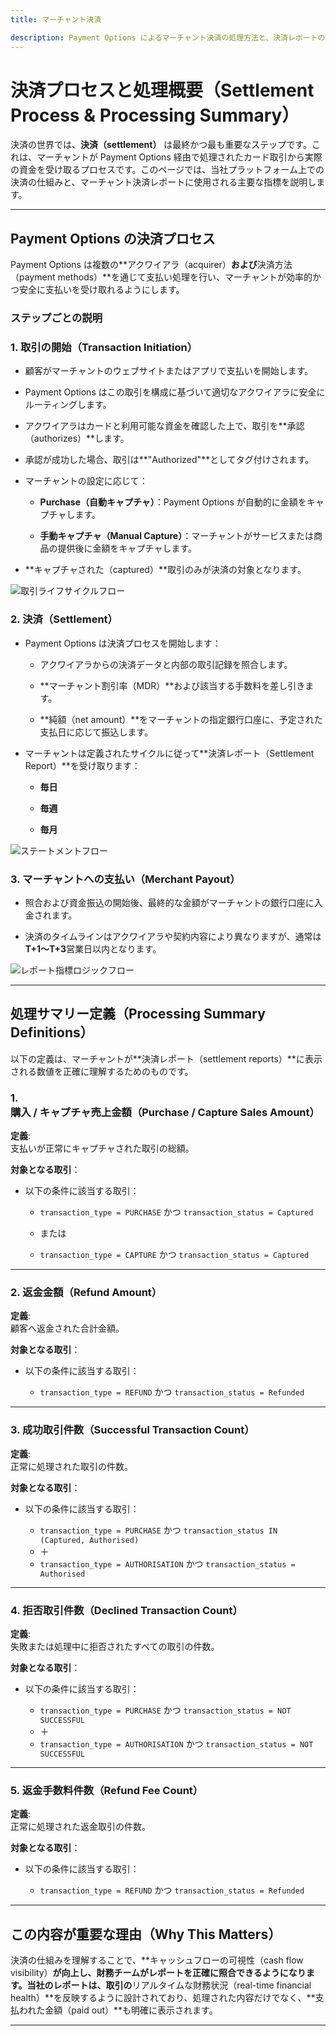 ```yaml
---
title: マーチャント決済

description: Payment Options によるマーチャント決済の処理方法と、決済レポートの読み取り方を理解します。
---
```


# 決済プロセスと処理概要（Settlement Process & Processing Summary）

決済の世界では、**決済（settlement）** は最終かつ最も重要なステップです。これは、マーチャントが Payment Options 経由で処理されたカード取引から実際の資金を受け取るプロセスです。このページでは、当社プラットフォーム上での決済の仕組みと、マーチャント決済レポートに使用される主要な指標を説明します。

---

## Payment Options の決済プロセス

Payment Options は複数の**アクワイアラ（acquirer）**および**決済方法（payment methods）**を通じて支払い処理を行い、マーチャントが効率的かつ安全に支払いを受け取れるようにします。

### ステップごとの説明

### 1. **取引の開始（Transaction Initiation）**

- 顧客がマーチャントのウェブサイトまたはアプリで支払いを開始します。

- Payment Options はこの取引を構成に基づいて適切なアクワイアラに安全にルーティングします。

- アクワイアラはカードと利用可能な資金を確認した上で、取引を**承認（authorizes）**します。

- 承認が成功した場合、取引は**"Authorized"**としてタグ付けされます。

- マーチャントの設定に応じて：

  - **Purchase（自動キャプチャ）**：Payment Options が自動的に金額をキャプチャします。

  - **手動キャプチャ（Manual Capture）**：マーチャントがサービスまたは商品の提供後に金額をキャプチャします。

- **キャプチャされた（captured）**取引のみが決済の対象となります。

![取引ライフサイクルフロー](/images/flows-msettlement-04.svg)

### 2. **決済（Settlement）**

- Payment Options は決済プロセスを開始します：

  - アクワイアラからの決済データと内部の取引記録を照合します。

  - **マーチャント割引率（MDR）**および該当する手数料を差し引きます。

  - **純額（net amount）**をマーチャントの指定銀行口座に、予定された支払日に応じて振込します。

- マーチャントは定義されたサイクルに従って**決済レポート（Settlement Report）**を受け取ります：

  - **毎日**

  - **毎週**

  - **毎月**

![ステートメントフロー](/images/flows-msettlement-05.svg)

### 3. **マーチャントへの支払い（Merchant Payout）**

- 照合および資金振込の開始後、最終的な金額がマーチャントの銀行口座に入金されます。

- 決済のタイムラインはアクワイアラや契約内容により異なりますが、通常は**T+1〜T+3**営業日以内となります。

![レポート指標ロジックフロー](/images/flows-msettlement-06.svg)

---

## 処理サマリー定義（Processing Summary Definitions）

以下の定義は、マーチャントが**決済レポート（settlement reports）**に表示される数値を正確に理解するためのものです。

### 1. **購入 / キャプチャ売上金額（Purchase / Capture Sales Amount）**

**定義**:  
支払いが正常にキャプチャされた取引の総額。

**対象となる取引**：

- 以下の条件に該当する取引：

  - `transaction_type = PURCHASE` かつ `transaction_status = Captured`

  - または

  - `transaction_type = CAPTURE` かつ `transaction_status = Captured`

---

### 2. **返金金額（Refund Amount）**

**定義**:  
顧客へ返金された合計金額。

**対象となる取引**：

- 以下の条件に該当する取引：

  - `transaction_type = REFUND` かつ `transaction_status = Refunded`

---

### 3. **成功取引件数（Successful Transaction Count）**

**定義**:  
正常に処理された取引の件数。

**対象となる取引**：

- 以下の条件に該当する取引：

  - `transaction_type = PURCHASE` かつ `transaction_status IN (Captured, Authorised)`
  - ＋
  - `transaction_type = AUTHORISATION` かつ `transaction_status = Authorised`

---

### 4. **拒否取引件数（Declined Transaction Count）**

**定義**:  
失敗または処理中に拒否されたすべての取引の件数。

**対象となる取引**：

- 以下の条件に該当する取引：

  - `transaction_type = PURCHASE` かつ `transaction_status = NOT SUCCESSFUL`
  - ＋
  - `transaction_type = AUTHORISATION` かつ `transaction_status = NOT SUCCESSFUL`

---

### 5. **返金手数料件数（Refund Fee Count）**

**定義**:  
正常に処理された返金取引の件数。

**対象となる取引**：

- 以下の条件に該当する取引：

  - `transaction_type = REFUND` かつ `transaction_status = Refunded`

---

## この内容が重要な理由（Why This Matters）

決済の仕組みを理解することで、**キャッシュフローの可視性（cash flow visibility）**が向上し、財務チームがレポートを正確に照合できるようになります。当社のレポートは、取引の**リアルタイムな財務状況（real-time financial health）**を反映するように設計されており、処理された内容だけでなく、**支払われた金額（paid out）**も明確に表示されます。

---
